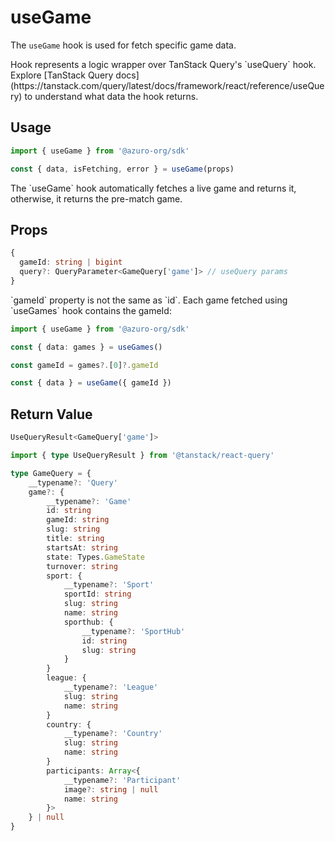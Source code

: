 
# useGame

The `useGame` hook is used for fetch specific game data.

<Callout type="info">
Hook represents a logic wrapper over TanStack Query's `useQuery` hook. Explore [TanStack Query docs](https://tanstack.com/query/latest/docs/framework/react/reference/useQuery) to understand what data the hook returns.
</Callout>

## Usage

```ts
import { useGame } from '@azuro-org/sdk'

const { data, isFetching, error } = useGame(props)
```

<Callout type="info">
  The `useGame` hook automatically fetches a live game and returns it, otherwise, it returns the pre-match game.
</Callout>

## Props

```ts
{
  gameId: string | bigint
  query?: QueryParameter<GameQuery['game']> // useQuery params
}
```

<Callout type="warning">
  `gameId` property is not the same as `id`. Each game fetched using `useGames` hook contains the gameId:

  ```ts
  import { useGame } from '@azuro-org/sdk'

  const { data: games } = useGames()

  const gameId = games?.[0]?.gameId

  const { data } = useGame({ gameId })
  ```
</Callout>

## Return Value

```ts
UseQueryResult<GameQuery['game']>
```

```ts
import { type UseQueryResult } from '@tanstack/react-query'

type GameQuery = {
    __typename?: 'Query'
    game?: {
        __typename?: 'Game'
        id: string
        gameId: string
        slug: string
        title: string
        startsAt: string
        state: Types.GameState
        turnover: string
        sport: {
            __typename?: 'Sport'
            sportId: string
            slug: string
            name: string
            sporthub: {
                __typename?: 'SportHub'
                id: string
                slug: string
            }
        }
        league: {
            __typename?: 'League'
            slug: string
            name: string
        }
        country: {
            __typename?: 'Country'
            slug: string
            name: string
        }
        participants: Array<{
            __typename?: 'Participant'
            image?: string | null
            name: string
        }>
    } | null
}
```
